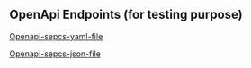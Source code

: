 
## OpenApi Endpoints (for testing purpose)

[Openapi-sepcs-yaml-file](/versions/openapi-beta.yaml)

[Openapi-sepcs-json-file](/versions/openapi-beta.json)

<SwaggerUI url="../versions/openapi-beta.json" />
